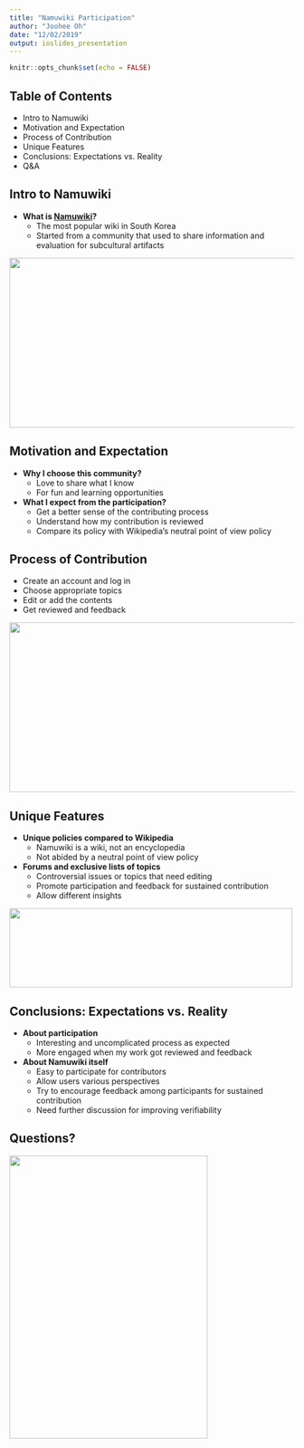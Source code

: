 ```yaml
---
title: "Namuwiki Participation"
author: "Joohee Oh"
date: "12/02/2019"
output: ioslides_presentation
---
```


```r
knitr::opts_chunk$set(echo = FALSE)
```


## Table of Contents

- Intro to Namuwiki
- Motivation and Expectation
- Process of Contribution
- Unique Features 
- Conclusions: Expectations vs. Reality
- Q&A

## Intro to Namuwiki

- **What is [Namuwiki](https://namu.wiki/w/%EB%82%98%EB%AC%B4%EC%9C%84%ED%82%A4:%EB%8C%80%EB%AC%B8)?**
  + The most popular wiki in South Korea
  + Started from a community that used to share information and evaluation for subcultural artifacts

![](Namuwiki_logo.png){#id .class width=700 height=300px}



## Motivation and Expectation

- **Why I choose this community?**
  + Love to share what I know
  + For fun and learning opportunities
  
- **What I expect from the participation?**
  + Get a better sense of the contributing process
  + Understand how my contribution is reviewed
  + Compare its policy with Wikipedia’s neutral point of view policy

## Process of Contribution

- Create an account and log in
- Choose appropriate topics
- Edit or add the contents
- Get reviewed and feedback 

![](Namuwiki_process.png){#id .class width=600 height=300px align=right}

## Unique Features 

- **Unique policies compared to Wikipedia**
  + Namuwiki is a wiki, not an encyclopedia
  + Not abided by a neutral point of view policy
  
- **Forums and exclusive lists of topics**
  + Controversial issues or topics that need editing
  + Promote participation and feedback for sustained contribution
  + Allow different insights

![](Namuwiki_special lists.png){#id .class width=500 height=140px align=right}

## Conclusions: Expectations vs. Reality 
- **About participation** 
  + Interesting and uncomplicated process as expected
  + More engaged when my work got reviewed and feedback
- **About Namuwiki itself**
  + Easy to participate for contributors
  + Allow users various perspectives 
  + Try to encourage feedback among participants for sustained contribution 
  + Need further discussion for improving verifiability 

## Questions?
![](Namuwiki_calm.png){#id .class width=350 height=500px align=right}

